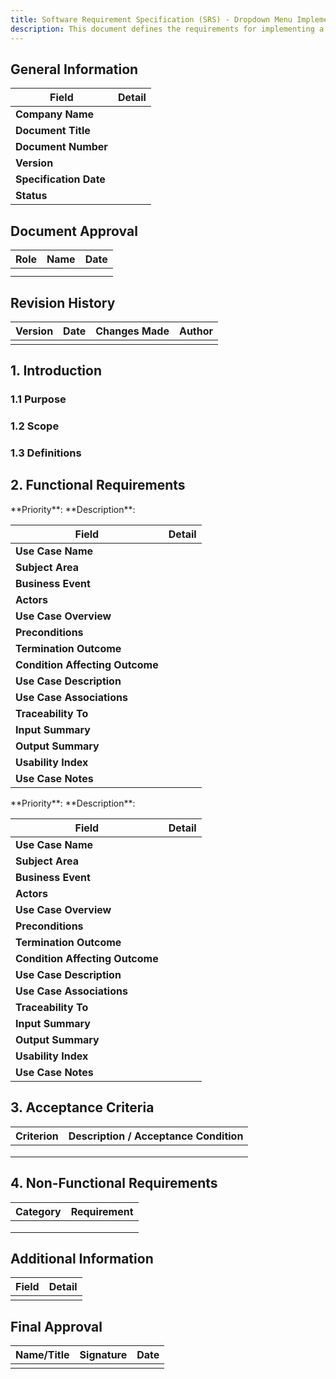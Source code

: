 ```yaml
---
title: Software Requirement Specification (SRS) - Dropdown Menu Implementation
description: This document defines the requirements for implementing a dropdown menu in the "My Learning" application, specifically for the "Learning Catalog" view. The dropdown menu will enhance navigation and user experience while adhering to accessibility and usability standards.
---
```



## General Information

| Field              | Detail                          |
|--------------------|--------------------------------|
| **Company Name**   |                                |
| **Document Title** |                                |
| **Document Number**|                                |
| **Version**        |                                |
| **Specification Date** |                            |
| **Status**         |                                |

## Document Approval

| Role               | Name            | Date       |
|--------------------|-----------------|------------|
|                    |                 |            |
|                    |                 |            |

## Revision History

| Version | Date       | Changes Made                     | Author        |
|---------|------------|----------------------------------|---------------|
|         |            |                                  |               |

## 1. Introduction

### 1.1 Purpose

### 1.2 Scope

### 1.3 Definitions

## 2. Functional Requirements

<Tabs>
  <TabItem label="UC-001: Expand/Collapse Sections">
  **Priority**:  
  **Description**:  

  | **Field**                     | **Detail**                                                                 |
  |-------------------------------|---------------------------------------------------------------------------|
  | **Use Case Name**             |                                                                           |
  | **Subject Area**              |                                                                           |
  | **Business Event**            |                                                                           |
  | **Actors**                    |                                                                           |
  | **Use Case Overview**         |                                                                           |
  | **Preconditions**             |                                                                           |
  | **Termination Outcome**       |                                                                           |
  | **Condition Affecting Outcome** |                                                                         |
  | **Use Case Description**      |                                                                           |
  | **Use Case Associations**     |                                                                           |
  | **Traceability To**           |                                                                           |
  | **Input Summary**             |                                                                           |
  | **Output Summary**            |                                                                           |
  | **Usability Index**           |                                                                           |
  | **Use Case Notes**            |                                                                           |
  </TabItem>

  <TabItem label="UC-002: Keyboard Navigation">
  **Priority**:  
  **Description**:  

  | **Field**                     | **Detail**                                                                 |
  |-------------------------------|---------------------------------------------------------------------------|
  | **Use Case Name**             |                                                                           |
  | **Subject Area**              |                                                                           |
  | **Business Event**            |                                                                           |
  | **Actors**                    |                                                                           |
  | **Use Case Overview**         |                                                                           |
  | **Preconditions**             |                                                                           |
  | **Termination Outcome**       |                                                                           |
  | **Condition Affecting Outcome** |                                                                         |
  | **Use Case Description**      |                                                                           |
  | **Use Case Associations**     |                                                                           |
  | **Traceability To**           |                                                                           |
  | **Input Summary**             |                                                                           |
  | **Output Summary**            |                                                                           |
  | **Usability Index**           |                                                                           |
  | **Use Case Notes**            |                                                                           |
  </TabItem>
</Tabs>

## 3. Acceptance Criteria

| Criterion           | Description / Acceptance Condition |
|---------------------|----------------------------------|
|                     |                                  |
|                     |                                  |
|                     |                                  |

## 4. Non-Functional Requirements

| Category     | Requirement |
|-------------|-------------|
|             |             |
|             |             |
|             |             |

## Additional Information

| Field        | Detail |
|-------------|--------|
|             |        |

## Final Approval

| Name/Title            | Signature     | Date       |
|----------------------|--------------|-----------|
|                      |              |           |
